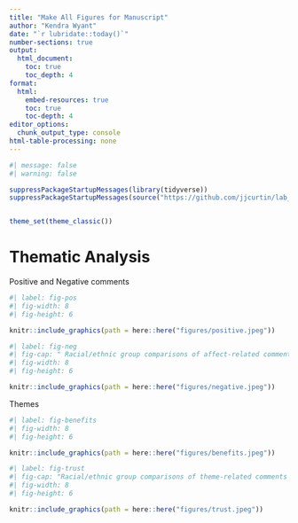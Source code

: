 ```yaml
---
title: "Make All Figures for Manuscript"
author: "Kendra Wyant"
date: "`r lubridate::today()`"
number-sections: true
output: 
  html_document:
    toc: true 
    toc_depth: 4
format:
  html:
    embed-resources: true
    toc: true
    toc-depth: 4
editor_options: 
  chunk_output_type: console
html-table-processing: none
---
```


```r
#| message: false
#| warning: false

suppressPackageStartupMessages(library(tidyverse))
suppressPackageStartupMessages(source("https://github.com/jjcurtin/lab_support/blob/main/format_path.R?raw=true"))


theme_set(theme_classic())
```


# Thematic Analysis

Positive and Negative comments

```r
#| label: fig-pos
#| fig-width: 8
#| fig-height: 6

knitr::include_graphics(path = here::here("figures/positive.jpeg"))
```

```r
#| label: fig-neg
#| fig-cap: " Racial/ethnic group comparisons of affect-related comments by sensing method. Asterisk indicates proportion of comments for racial/ethnic group is significantly different compared to White group (p <.05). Hispanic participants reported fewer positive comments and more negative comments about the monthly update compared to White participants. Black participants reported fewer positive comments about geolocation and more negative comments about SMS content compared to White participants."
#| fig-width: 8
#| fig-height: 6

knitr::include_graphics(path = here::here("figures/negative.jpeg"))
```

Themes

```r
#| label: fig-benefits
#| fig-width: 8
#| fig-height: 6

knitr::include_graphics(path = here::here("figures/benefits.jpeg"))
```

```r
#| label: fig-trust
#| fig-cap: "Racial/ethnic group comparisons of theme-related comments by sensing method. There were no significant racial/ethnic group differences. Generally, participants reported perceiving more benefits from active sensing methods and reported more concerns related to trust for passive sensing methods"
#| fig-width: 8
#| fig-height: 6

knitr::include_graphics(path = here::here("figures/trust.jpeg"))
```
